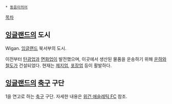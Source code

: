  * [[동음이의어]]

[[목차]]
== [[잉글랜드]]의 도시 ==
Wigan. [[잉글랜드]] 북서부의 도시.

이전부터 [[탄광업]]과 [[면화업]]이 발전했으며, 이곳에서 생산된 물품을 운송하기 위해 [[운하]]와 [[철도]]가 건설되었다. 현재는 [[제지업]], [[포장업]] 등이 활발하다.

== [[잉글랜드]]의 [[축구]] 구단 ==
1을 연고로 하는 [[축구]] 구단. 자세한 내용은 [[위건 애슬레틱 FC]] 참조.

